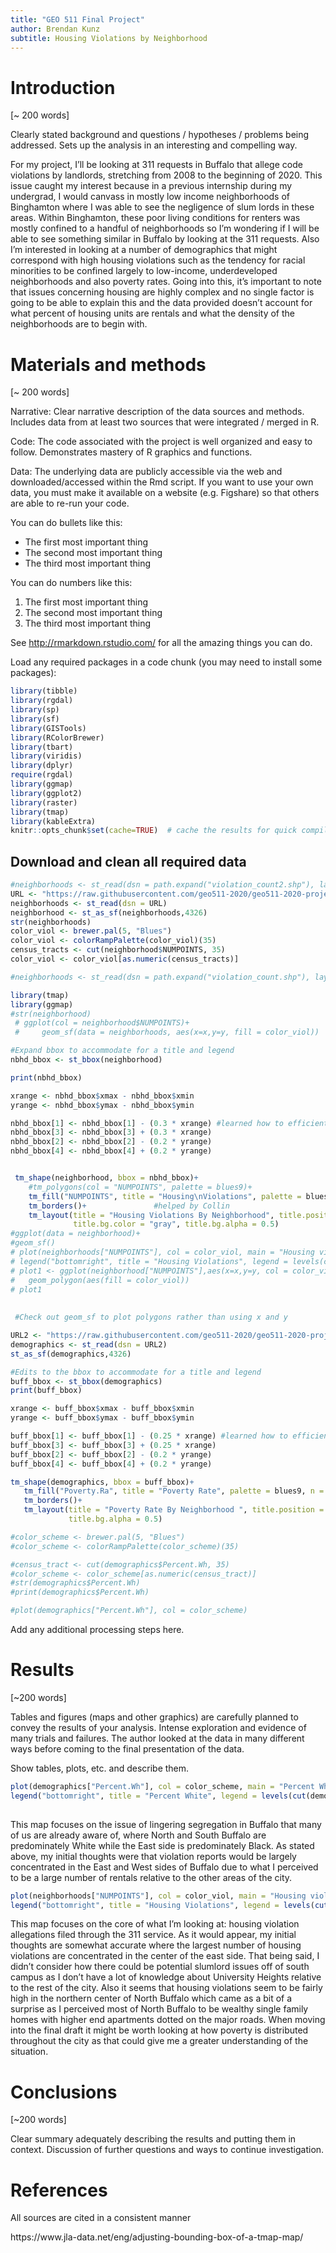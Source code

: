 ```yaml
---
title: "GEO 511 Final Project"
author: Brendan Kunz
subtitle: Housing Violations by Neighborhood 
---
```


# Introduction 

[~ 200 words]

Clearly stated background and questions / hypotheses / problems being addressed. Sets up the analysis in an interesting and compelling way.

For my project, I’ll be looking at 311 requests in Buffalo that allege code violations by landlords, stretching from 2008 to the beginning of 2020. This issue caught my interest because in a previous internship during my undergrad, I would canvass in mostly low income neighborhoods of Binghamton where I was able to see the negligence of slum lords in these areas. Within Binghamton, these poor living conditions for renters was mostly confined to a handful of neighborhoods so I’m wondering if I will be able to see something similar in Buffalo by looking at the 311 requests. Also I’m interested in looking at a number of demographics that might correspond with high housing violations such as the tendency for racial minorities to be confined largely to low-income, underdeveloped neighborhoods and also poverty rates. Going into this, it’s important to note that issues concerning housing are highly complex and no single factor is going to be able to explain this and the data provided doesn’t account for what percent of housing units are rentals and what the density of the neighborhoods are to begin with.


# Materials and methods

[~ 200 words]

Narrative: Clear narrative description of the data sources and methods. Includes data from at least two sources that were integrated / merged in R.

Code: The code associated with the project is well organized and easy to follow. Demonstrates mastery of R graphics and functions.


Data: The underlying data are publicly accessible via the web and downloaded/accessed within the Rmd script. If you want to use your own data, you must make it available on a website (e.g. Figshare) so that others are able to re-run your code.

You can do bullets like this:

* The first most important thing
* The second most important thing
* The third most important thing 

You can do numbers like this:

1. The first most important thing
2. The second most important thing
3. The third most important thing

See [http://rmarkdown.rstudio.com/](http://rmarkdown.rstudio.com/) for all the amazing things you can do.


Load any required packages in a code chunk (you may need to install some packages):

```r
library(tibble)
library(rgdal)
library(sp)
library(sf)
library(GISTools)
library(RColorBrewer)
library(tbart)
library(viridis)
library(dplyr)
require(rgdal)
library(ggmap)
library(ggplot2)
library(raster)
library(tmap)
library(kableExtra)
knitr::opts_chunk$set(cache=TRUE)  # cache the results for quick compiling
```

## Download and clean all required data
```r
#neighborhoods <- st_read(dsn = path.expand("violation_count2.shp"), layer = "violation_count2")
URL <- "https://raw.githubusercontent.com/geo511-2020/geo511-2020-project-btkunz/master/violation_count3.geojson"
neighborhoods <- st_read(dsn = URL)
neighborhood <- st_as_sf(neighborhoods,4326)
str(neighborhoods)
color_viol <- brewer.pal(5, "Blues")
color_viol <- colorRampPalette(color_viol)(35)
census_tracts <- cut(neighborhood$NUMPOINTS, 35)
color_viol <- color_viol[as.numeric(census_tracts)]

#neighborhoods <- st_read(dsn = path.expand("violation_count.shp"), layer = "violation_count")

```

```r
library(tmap)
library(ggmap)
#str(neighborhood)
 # ggplot(col = neighborhood$NUMPOINTS)+
 #     geom_sf(data = neighborhoods, aes(x=x,y=y, fill = color_viol))

#Expand bbox to accommodate for a title and legend
nbhd_bbox <- st_bbox(neighborhood)

print(nbhd_bbox)

xrange <- nbhd_bbox$xmax - nbhd_bbox$xmin
yrange <- nbhd_bbox$ymax - nbhd_bbox$ymin

nbhd_bbox[1] <- nbhd_bbox[1] - (0.3 * xrange) #learned how to efficiently adjust the bbox from stack overflow
nbhd_bbox[3] <- nbhd_bbox[3] + (0.3 * xrange)
nbhd_bbox[2] <- nbhd_bbox[2] - (0.2 * yrange)
nbhd_bbox[4] <- nbhd_bbox[4] + (0.2 * yrange)


 tm_shape(neighborhood, bbox = nbhd_bbox)+
    #tm_polygons(col = "NUMPOINTS", palette = blues9)+
    tm_fill("NUMPOINTS", title = "Housing\nViolations", palette = blues9, n = 9)+
    tm_borders()+               #helped by Collin
    tm_layout(title = "Housing Violations By Neighborhood", title.position = c("center","top"), 
              title.bg.color = "gray", title.bg.alpha = 0.5)
#ggplot(data = neighborhood)+ 
#geom_sf()
# plot(neighborhoods["NUMPOINTS"], col = color_viol, main = "Housing violation reports by neighborhood")
# legend("bottomright", title = "Housing Violations", legend = levels(cut(neighborhoods$NUMPOINTS, 5)), fill = color_viol) #ISSUE TO NOTE: it seems that the legend is uncooperative in matching the correct colors to the different values so whomever is peer reviewing this, do you have any suggestions?  
# plot1 <- ggplot(neighborhood["NUMPOINTS"],aes(x=x,y=y, col = color_viol))+
#   geom_polygon(aes(fill = color_viol))
# plot1
 
 
 #Check out geom_sf to plot polygons rather than using x and y
```




```r
URL2 <- "https://raw.githubusercontent.com/geo511-2020/geo511-2020-project-btkunz/master/Neighborhood_Statistics.geojson"
demographics <- st_read(dsn = URL2)
st_as_sf(demographics,4326)

#Edits to the bbox to accommodate for a title and legend
buff_bbox <- st_bbox(demographics)
print(buff_bbox)

xrange <- buff_bbox$xmax - buff_bbox$xmin
yrange <- buff_bbox$ymax - buff_bbox$ymin

buff_bbox[1] <- buff_bbox[1] - (0.25 * xrange) #learned how to efficiently adjust the bbox from stack overflow
buff_bbox[3] <- buff_bbox[3] + (0.25 * xrange)
buff_bbox[2] <- buff_bbox[2] - (0.2 * yrange)
buff_bbox[4] <- buff_bbox[4] + (0.2 * yrange)

tm_shape(demographics, bbox = buff_bbox)+
   tm_fill("Poverty.Ra", title = "Poverty Rate", palette = blues9, n = 9)+
   tm_borders()+
   tm_layout(title = "Poverty Rate By Neighborhood ", title.position = c("center","top"), title.bg.color = "gray", 
             title.bg.alpha = 0.5)

#color_scheme <- brewer.pal(5, "Blues")
#color_scheme <- colorRampPalette(color_scheme)(35)

#census_tract <- cut(demographics$Percent.Wh, 35) 
#color_scheme <- color_scheme[as.numeric(census_tract)]
#str(demographics$Percent.Wh)
#print(demographics$Percent.Wh)

#plot(demographics["Percent.Wh"], col = color_scheme)

```

Add any additional processing steps here.

# Results

[~200 words]

Tables and figures (maps and other graphics) are carefully planned to convey the results of your analysis. Intense exploration and evidence of many trials and failures. The author looked at the data in many different ways before coming to the final presentation of the data.

Show tables, plots, etc. and describe them.

```r
plot(demographics["Percent.Wh"], col = color_scheme, main = "Percent White by Neighborhood")
legend("bottomright", title = "Percent White", legend = levels(cut(demographics$Percent.Wh, 5)), fill = color_scheme)
     
```

  This map focuses on the issue of lingering segregation in Buffalo that many of us are already aware of, where North and South Buffalo are predominately White while the East side is predominately Black. As stated above, my initial thoughts were that violation reports would be largely concentrated in the East and West sides of Buffalo due to what I perceived to be a large number of rentals relative to the other areas of the city. 
```r
plot(neighborhoods["NUMPOINTS"], col = color_viol, main = "Housing violation reports by neighborhood")
legend("bottomright", title = "Housing Violations", legend = levels(cut(neighborhoods$NUMPOINTS, 5)), fill = color_viol) #ISSUE TO NOTE: it seems that the legend is uncooperative in matching the correct colors to the different values so whomever is peer reviewing this, do you have any suggestions?  
```

  This map focuses on the core of what I'm looking at: housing violation allegations filed through the 311 service. As it would appear, my initial thoughts are somewhat accurate where the largest number of housing violations are concentrated in the center of the east side. That being said, I didn't consider how there could be potential slumlord issues off of south campus as I don't have a lot of knowledge about University Heights relative to the rest of the city. Also it seems that housing violations seem to be fairly high in the northern center of North Buffalo which came as a bit of a surprise as I perceived most of North Buffalo to be wealthy single family homes with higher end apartments dotted on the major roads. When moving into the final draft it might be worth looking at how poverty is distributed throughout the city as that could give me a greater understanding of the situation. 

# Conclusions

[~200 words]

Clear summary adequately describing the results and putting them in context. Discussion of further questions and ways to continue investigation.

# References

All sources are cited in a consistent manner

https://www.jla-data.net/eng/adjusting-bounding-box-of-a-tmap-map/

